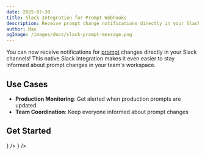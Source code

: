 ```yaml
---
date: 2025-07-30
title: Slack Integration for Prompt Webhooks
description: Receive prompt change notifications directly in your Slack channels with our native integration.
author: Max
ogImage: /images/docs/slack-prompt-message.png
---
```



<ChangelogHeader />

You can now receive notifications for [prompt](/docs/prompt-management/features/webhooks-slack-integrations) changes directly in your Slack channels! This native Slack integration makes it even easier to stay informed about prompt changes in your team's workspace.


## Use Cases

- **Production Monitoring**: Get alerted when production prompts are updated
- **Team Coordination**: Keep everyone informed about prompt changes


## Get Started


<Cards num={2}>
  <Card title="Webhooks Documentation" href="/docs/prompt-management/features/webhooks-slack-integrations" icon={<Zap />}  />
  <Card title="Prompt Management Overview" href="/docs/prompts/get-started"  icon={<FileJson />} />
</Cards>
